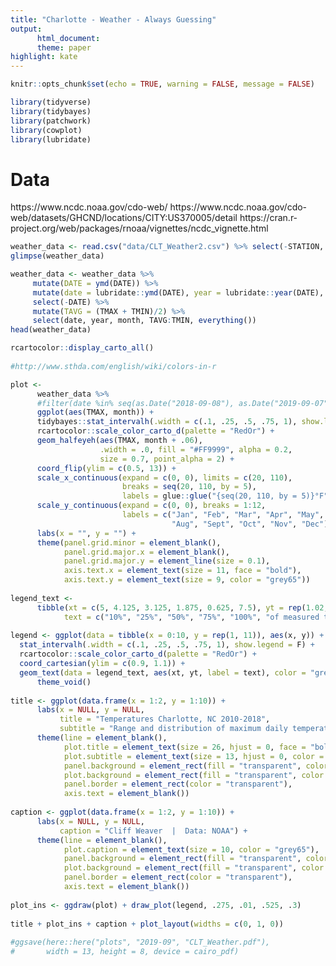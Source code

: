 ```yaml
---
title: "Charlotte - Weather - Always Guessing"
output:
      html_document:
      theme: paper
highlight: kate
---
```

 
```r
knitr::opts_chunk$set(echo = TRUE, warning = FALSE, message = FALSE)
```
 
```r
library(tidyverse)
library(tidybayes)
library(patchwork)
library(cowplot)
library(lubridate)
```
 
# Data
 
https://www.ncdc.noaa.gov/cdo-web/
https://www.ncdc.noaa.gov/cdo-web/datasets/GHCND/locations/CITY:US370005/detail
https://cran.r-project.org/web/packages/rnoaa/vignettes/ncdc_vignette.html
 
```r
weather_data <- read.csv("data/CLT_Weather2.csv") %>% select(-STATION, -NAME)
glimpse(weather_data)
```
 
 
```r
weather_data <- weather_data %>% 
     mutate(DATE = ymd(DATE)) %>% 
     mutate(date = lubridate::ymd(DATE), year = lubridate::year(DATE), month = lubridate::month(DATE)) %>% 
     select(-DATE) %>%
     mutate(TAVG = (TMAX + TMIN)/2) %>% 
     select(date, year, month, TAVG:TMIN, everything())
head(weather_data)
```
 
```r
rcartocolor::display_carto_all()
 
#http://www.sthda.com/english/wiki/colors-in-r
```
 
 
```r
plot <- 
      weather_data %>% 
      #filter(date %in% seq(as.Date("2018-09-08"), as.Date("2019-09-07"), by = 1)) %>% 
      ggplot(aes(TMAX, month)) +
      tidybayes::stat_intervalh(.width = c(.1, .25, .5, .75, 1), show.legend = F) +
      rcartocolor::scale_color_carto_d(palette = "RedOr") + 
      geom_halfeyeh(aes(TMAX, month + .06), 
                    .width = .0, fill = "#FF9999", alpha = 0.2, 
                    size = 0.7, point_alpha = 2) +
      coord_flip(ylim = c(0.5, 13)) +
      scale_x_continuous(expand = c(0, 0), limits = c(20, 110), 
                         breaks = seq(20, 110, by = 5), 
                         labels = glue::glue("{seq(20, 110, by = 5)}°F")) + 
      scale_y_continuous(expand = c(0, 0), breaks = 1:12,
                         labels = c("Jan", "Feb", "Mar", "Apr", "May", "Jun", "Jul",
                                    "Aug", "Sept", "Oct", "Nov", "Dec")) +
      labs(x = "", y = "") +
      theme(panel.grid.minor = element_blank(),
            panel.grid.major.x = element_blank(),
            panel.grid.major.y = element_line(size = 0.1),
            axis.text.x = element_text(size = 11, face = "bold"),
            axis.text.y = element_text(size = 9, color = "grey65"))
 
legend_text <- 
      tibble(xt = c(5, 4.125, 3.125, 1.875, 0.625, 7.5), yt = rep(1.02, 6),
            text = c("10%", "25%", "50%", "75%", "100%", "of measured temperatures fall in this range"))
 
legend <- ggplot(data = tibble(x = 0:10, y = rep(1, 11)), aes(x, y)) + 
  stat_intervalh(.width = c(.1, .25, .5, .75, 1), show.legend = F) +
  rcartocolor::scale_color_carto_d(palette = "RedOr") +
  coord_cartesian(ylim = c(0.9, 1.1)) +
  geom_text(data = legend_text, aes(xt, yt, label = text), color = "grey65", size = 3) +
      theme_void()
 
title <- ggplot(data.frame(x = 1:2, y = 1:10)) +
      labs(x = NULL, y = NULL,
           title = "Temperatures Charlotte, NC 2010-2018",
           subtitle = "Range and distribution of maximum daily temperatures per month") +
      theme(line = element_blank(),
            plot.title = element_text(size = 26, hjust = 0, face = "bold"),
            plot.subtitle = element_text(size = 13, hjust = 0, color = "grey65"),
            panel.background = element_rect(fill = "transparent", color = "transparent"),
            plot.background = element_rect(fill = "transparent", color = "transparent"),
            panel.border = element_rect(color = "transparent"),
            axis.text = element_blank())
 
caption <- ggplot(data.frame(x = 1:2, y = 1:10)) +
      labs(x = NULL, y = NULL, 
           caption = "Cliff Weaver  |  Data: NOAA") +
      theme(line = element_blank(),
            plot.caption = element_text(size = 10, color = "grey65"),
            panel.background = element_rect(fill = "transparent", color = "transparent"),
            plot.background = element_rect(fill = "transparent", color = "transparent"),
            panel.border = element_rect(color = "transparent"),
            axis.text = element_blank())
 
plot_ins <- ggdraw(plot) + draw_plot(legend, .275, .01, .525, .3)
 
title + plot_ins + caption + plot_layout(widths = c(0, 1, 0))
 
#ggsave(here::here("plots", "2019-09", "CLT_Weather.pdf"), 
#       width = 13, height = 8, device = cairo_pdf)
```
